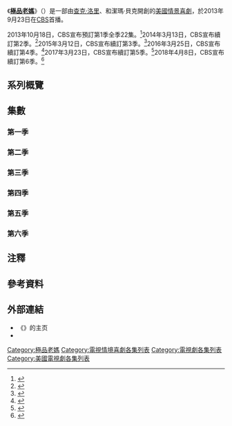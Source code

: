 {{noteTA
|T=zh-hans:极品老妈集数列表; zh-hant:極品辣媽集數列表;
|1=zh:極品老媽; zh-cn:极品老妈; zh-tw:極品辣媽; zh-hk:極品辣媽;
}}
《'''[[極品老媽|極品老媽]]'''》（{{lang-en|'''''Mom'''''}}）是一部由[[查克·洛里|查克·洛里]]、{{link-en|艾迪·高洛達斯奇|Eddie Gorodetsky}}和潔瑪·貝克開創的[[美國|美國]][[情景喜劇|情景喜劇]]，於2013年9月23日在[[CBS_(電視網)|CBS]]首播。

2013年10月18日，CBS宣布預訂第1季全季22集。<ref>{{cite press release|last=Bibel|first=Sara|title=CBS Gives Full Season Orders to 'The Crazy Ones', 'The Millers' & 'Mom'|url=http://tvbythenumbers.zap2it.com/2013/10/18/cbs-gives-full-season-orders-to-the-crazy-ones-the-millers-mom/209992/|work=TV by the Numbers|date=2013-10-18|access-date=2016-02-04|archive-date=2013-10-21|archive-url=https://web.archive.org/web/20131021042804/http://tvbythenumbers.zap2it.com/2013/10/18/cbs-gives-full-season-orders-to-the-crazy-ones-the-millers-mom/209992/|dead-url=yes}}</ref>2014年3月13日，CBS宣布續訂第2季。<ref name="Kondolojy">{{cite press release|url=http://tvbythenumbers.zap2it.com/2014/03/13/cbs-renews-the-good-wife-the-millers-two-and-a-half-men-hawaii-five-0-and-13-more/244495/|title=CBS Renews 'The Good Wife', 'The Millers', 'Two and a Half Men', 'Hawaii Five-0', 'Mom', 'Blue Bloods', 'Elementary' and 11 More|last=Kondolojy|first=Amanda|work=[[TV_by_the_Numbers|TV by the Numbers]]|date=2014-03-13|accessdate=2014-03-13|archive-date=2014-03-13|archive-url=https://web.archive.org/web/20140313214538/http://tvbythenumbers.zap2it.com/2014/03/13/cbs-renews-the-good-wife-the-millers-two-and-a-half-men-hawaii-five-0-and-13-more/244495/|dead-url=yes}}</ref>2015年3月12日，CBS宣布續訂第3季。<ref name="Mom, Mike, Molly & Girls">{{cite web|url=http://tvbythenumbers.zap2it.com/2015/03/12/mom-mike-molly-2-broke-girls-renewed-officially-by-cbs/374328/|title='Mom', 'Mike & Molly' & '2 Broke Girls' Renewed (Officially) by CBS|last=Kondolojy|first=Amanda|work=TV by the Numbers|date=2015-03-12|accessdate=2015-03-12|archive-date=2016-06-12|archive-url=https://web.archive.org/web/20160612073425/http://tvbythenumbers.zap2it.com/2015/03/12/mom-mike-molly-2-broke-girls-renewed-officially-by-cbs/374328/|dead-url=yes}}</ref>2016年3月25日，CBS宣布續訂第4季。<ref name="S4 Renewals">{{cite web|url=http://tvbythenumbers.zap2it.com/2016/03/25/hawaii-five-0-madam-secretary-and-9-more-cbs-veterans-renewed-no-word-on-first-year-shows/|title='Hawaii Five-0,' 'Madam Secretary' and 9 more CBS veterans renewed; no word on first-year shows|last=Porter|first=Rick|work=TV by the Numbers|date=2016-03-25|accessdate=2016-03-25|archive-date=2016-10-04|archive-url=https://web.archive.org/web/20161004205331/http://tvbythenumbers.zap2it.com/2016/03/25/hawaii-five-0-madam-secretary-and-9-more-cbs-veterans-renewed-no-word-on-first-year-shows/|dead-url=yes}}</ref>2017年3月23日，CBS宣布續訂第5季。<ref name="CBS Renewals 2017">{{cite web|url=http://deadline.com/2017/03/cbs-early-renewals-macgyver-superior-donuts-life-in-pieces-hawaii-five-0-blue-bloods-1202049276/|title=CBS Renews 5 Freshman & 11 Returning Series, Including 'MacGyver', 'Superior Donuts', 'Life In Pieces' & 'Hawaii Five-O'|last=Andreeva|first=Nellie|work=[[Deadline.com|Deadline.com]]|date=2017-03-23|accessdate=2017-03-23|archive-date=2019-04-08|archive-url=https://web.archive.org/web/20190408081221/https://deadline.com/2017/03/cbs-early-renewals-macgyver-superior-donuts-life-in-pieces-hawaii-five-0-blue-bloods-1202049276/|dead-url=no}}</ref>2018年4月8日，CBS宣布續訂第6季。<ref name="Season 6">{{cite web|url=http://deadline.com/2018/04/mom-renewed-season-6-cbs-all-chuck-lorre-comedies-1202360530/|title='Mom' Renewed For Season 6; All 3 Chuck Lorre CBS Comedies Set To Return Next Season|last=Andreeva|first=Nellie|work=Deadline.com|date=2018-04-08|accessdate=2018-04-08|archive-date=2018-04-08|archive-url=https://web.archive.org/web/20180408220601/http://deadline.com/2018/04/mom-renewed-season-6-cbs-all-chuck-lorre-comedies-1202360530/|dead-url=no}}</ref>

== 系列概覽 ==
<onlyinclude>{{Series overview
| color1     = #ACD471
| link1      = <includeonly>極品老媽集數列表</includeonly>#第一季
| episodes1  = 22
| start1     = {{start date|2013|9|23}}
| end1       = {{end date|2014|4|14}}

| color2     = #C3D7EE
| link2      = <includeonly>極品老媽集數列表</includeonly>#第二季
| episodes2  = 22
| start2     = {{start date|2014|10|30}}
| end2       = {{end date|2015|4|30}}

| color3     = #242D34
| link3      = <includeonly>極品老媽集數列表</includeonly>#第三季
| episodes3  = 22
| start3     = {{start date|2015|11|5}}
| end3       = {{end date|2016|5|19}}

| color4     = #386987
| link4      = <includeonly>極品老媽集數列表</includeonly>#第四季
| episodes4  = 22
| start4     = {{start date|2016|10|27}}
| end4       = {{end date|2017|5|11}}

| color5     = #F7B9AE
| link5      = <includeonly>極品老媽集數列表</includeonly>#第五季
| episodes5  = 22
| start5     = {{Start date|2017|11|2}}
| end5       = {{End date|2018|5|10}}

| color6     = #FFD04E
| link6      = <includeonly>極品老媽集數列表</includeonly>#第六季
| episodes6  = 22
| start6     = {{Start date|2018|9|27}}
| end6       = {{End date|2019|5|9}}

}}</onlyinclude>

== 集數 ==
=== 第一季 ===
{{Main|極品老媽 (第一季)}}
{{:極品老媽 (第一季)}}

=== 第二季 ===
{{Main|極品老媽 (第二季)}}
{{:極品老媽 (第二季)}}

=== 第三季 ===
{{Main|極品老媽 (第三季)}}
{{:極品老媽 (第三季)}}

=== 第四季 ===
{{Main|極品老媽 (第四季)}}
{{:極品老媽 (第四季)}}

=== 第五季 ===
{{Main|極品老媽 (第五季)}}
{{:極品老媽 (第五季)}}

=== 第六季 ===
{{Main|極品老媽 (第六季)}}
{{:極品老媽 (第六季)}}

== 注釋 ==
{{Reflist|group=註}}

== 參考資料 ==
{{reflist|30em}}

== 外部連結 ==
* 《{{official website|http://www.cbs.com/shows/mom|极品老妈}}》的{{link-en|CBS全接触|CBS All Access}}主页{{en}}
* {{IMDb episodes|2660806|《極品老媽》}}{{en}}

{{DEFAULTSORT:Mom (episodes)}}
[[Category:極品老媽|Category:極品老媽]]
[[Category:電視情境喜劇各集列表|Category:電視情境喜劇各集列表]]
[[Category:電視劇各集列表|Category:電視劇各集列表]]
[[Category:美國電視劇各集列表|Category:美國電視劇各集列表]]